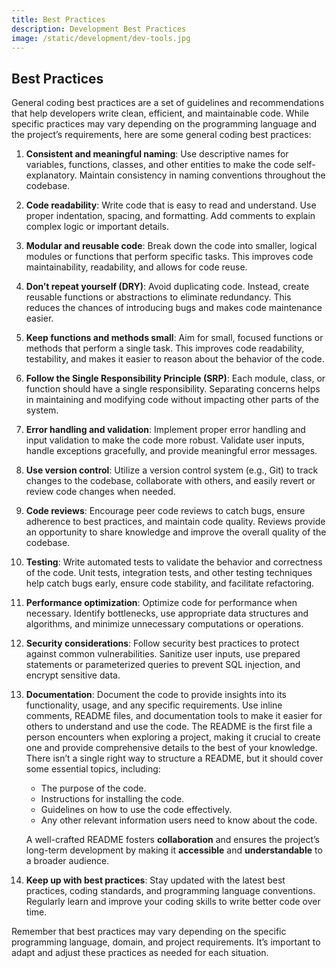 ```yaml
---
title: Best Practices
description: Development Best Practices
image: /static/development/dev-tools.jpg
---
```



## Best Practices

General coding best practices are a set of guidelines and recommendations that help developers write clean, efficient, and maintainable code. While specific practices may vary depending on the programming language and the project's requirements, here are some general coding best practices:

1. **Consistent and meaningful naming**: Use descriptive names for variables, functions, classes, and other entities to make the code self-explanatory. Maintain consistency in naming conventions throughout the codebase.

2. **Code readability**: Write code that is easy to read and understand. Use proper indentation, spacing, and formatting. Add comments to explain complex logic or important details.

3. **Modular and reusable code**: Break down the code into smaller, logical modules or functions that perform specific tasks. This improves code maintainability, readability, and allows for code reuse.

4. **Don't repeat yourself (DRY)**: Avoid duplicating code. Instead, create reusable functions or abstractions to eliminate redundancy. This reduces the chances of introducing bugs and makes code maintenance easier.

5. **Keep functions and methods small**: Aim for small, focused functions or methods that perform a single task. This improves code readability, testability, and makes it easier to reason about the behavior of the code.

6. **Follow the Single Responsibility Principle (SRP)**: Each module, class, or function should have a single responsibility. Separating concerns helps in maintaining and modifying code without impacting other parts of the system.

7. **Error handling and validation**: Implement proper error handling and input validation to make the code more robust. Validate user inputs, handle exceptions gracefully, and provide meaningful error messages.

8. **Use version control**: Utilize a version control system (e.g., Git) to track changes to the codebase, collaborate with others, and easily revert or review code changes when needed.

9. **Code reviews**: Encourage peer code reviews to catch bugs, ensure adherence to best practices, and maintain code quality. Reviews provide an opportunity to share knowledge and improve the overall quality of the codebase.

10. **Testing**: Write automated tests to validate the behavior and correctness of the code. Unit tests, integration tests, and other testing techniques help catch bugs early, ensure code stability, and facilitate refactoring.

11. **Performance optimization**: Optimize code for performance when necessary. Identify bottlenecks, use appropriate data structures and algorithms, and minimize unnecessary computations or operations.

12. **Security considerations**: Follow security best practices to protect against common vulnerabilities. Sanitize user inputs, use prepared statements or parameterized queries to prevent SQL injection, and encrypt sensitive data.

13. **Documentation**: Document the code to provide insights into its functionality, usage, and any specific requirements. Use inline comments, README files, and documentation tools to make it easier for others to understand and use the code. The README is the first file a person encounters when exploring a project, making it crucial to create one and provide comprehensive details to the best of your knowledge. There isn't a single right way to structure a README, but it should cover some essential topics, including:

    - The purpose of the code.
    - Instructions for installing the code.
    - Guidelines on how to use the code effectively.
    - Any other relevant information users need to know about the code.

    A well-crafted README fosters **collaboration** and ensures the project's long-term development by making it **accessible** and **understandable** to a broader audience.

14. **Keep up with best practices**: Stay updated with the latest best practices, coding standards, and programming language conventions. Regularly learn and improve your coding skills to write better code over time.

Remember that best practices may vary depending on the specific programming language, domain, and project requirements. It's important to adapt and adjust these practices as needed for each situation.
